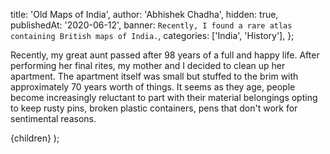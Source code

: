 
  title: 'Old Maps of India',
  author: 'Abhishek Chadha',
  hidden: true,
  publishedAt: '2020-06-12',
  banner: `Recently, I found a rare atlas containing British maps of India.`,
  categories: ['India', 'History'],
};

Recently, my great aunt passed after 98 years of a full and happy life. After
performing her final rites, my mother and I decided to clean up her apartment.
The apartment itself was small but stuffed to the brim with approximately 70
years worth of things. It seems as they age, people become increasingly
reluctant to part with their material belongings opting to keep rusty pins,
broken plastic containers, pens that don't work for sentimental reasons.

  <BlogLayout meta={meta}>{children}</BlogLayout>
);
